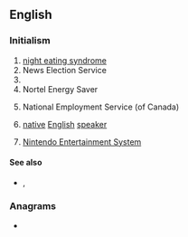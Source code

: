 {{also|nes|ness|Nes|Ness|nés|-ness|n'es|-nes}}
==English==

===Initialism===
{{rfc-header|Initialism}}
{{head|en|initialism}}

# [[night eating syndrome]]
# News Election Service
# {{w|National Election Studies}}
# Nortel Energy Saver
# {{lb|en|Canada}} National Employment Service (of Canada)
# {{lb|en|linguistics}} [[native]] [[English]] [[speaker]]
# {{lb|en|video games}} [[w:Nintendo Entertainment System|Nintendo Entertainment System]]

====See also====
* {{sense|video games}} {{l|en|SNES}}, {{l|en|Nintendo}}

===Anagrams===
* {{anagrams|en|ESN|Ens.|SNe|Sen|Sen.|ens|sen}}